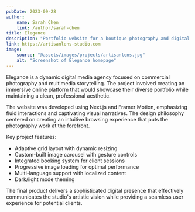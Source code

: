 ```yaml
---
pubDate: 2023-09-28
author:
    name: Sarah Chen
    link: /author/sarah-chen
title: Elegance
description: "Portfolio website for a boutique photography and digital media agency"
link: https://artisanlens-studio.com
image:
    source: "@assets/images/projects/artisanlens.jpg"
    alt: "Screenshot of Elegance homepage"
---
```


Elegance is a dynamic digital media agency focused on commercial photography and multimedia storytelling. The project involved creating an immersive online platform that would showcase their diverse portfolio while maintaining a clean, professional aesthetic.

The website was developed using Next.js and Framer Motion, emphasizing fluid interactions and captivating visual narratives. The design philosophy centered on creating an intuitive browsing experience that puts the photography work at the forefront.

Key project features:
- Adaptive grid layout with dynamic resizing
- Custom-built image carousel with gesture controls
- Integrated booking system for client sessions
- Progressive image loading for optimal performance
- Multi-language support with localized content
- Dark/light mode theming

The final product delivers a sophisticated digital presence that effectively communicates the studio's artistic vision while providing a seamless user experience for potential clients.
